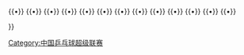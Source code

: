 {{Navbox
|state = autocollapse
|name  =中国乒乓球超级联赛女子团体冠军
|title =[[中国乒乓球超级联赛]]女子团体冠军
| list1 = <div>
{{nowrap|[[1999年中国乒乓球超级联赛|1999]]：[[江苏无锡山禾]]}} {{•}}
{{nowrap|[[2000-2001年中国乒乓球超级联赛|2000-01]]：[[河北六通]] }} {{•}}
{{nowrap|[[2002年中国乒乓球超级联赛|2002]]：[[河北六通]]}}  {{•}}
{{nowrap|[[2003-2004年中国乒乓球超级联赛|2003-04]]：[[北京海菲泰队]]}} {{•}}
{{nowrap|[[2005年中国乒乓球超级联赛|2005]]：[[山东鲁能乒乓球俱乐部|山东鲁能]]}}  {{•}}
{{nowrap|[[2006年中国乒乓球超级联赛|2006]]：[[北京首创]]}}  {{•}}
{{nowrap|[[2007年中国乒乓球超级联赛|2007]]：[[北京首创]]}}  {{•}}
{{nowrap|[[2008年中国乒乓球超级联赛|2008]]：[[山东鲁能乒乓球俱乐部|山东鲁能·璐安集团]]}}  {{•}}
{{nowrap|[[2009年中国乒乓球超级联赛|2009]]：[[北京时博国际]]}}  {{•}}
{{nowrap|[[2010年中国乒乓球超级联赛|2010]]：[[山东鲁能乒乓球俱乐部|山东鲁能]]}}  {{•}}
{{nowrap|[[2011年中国乒乓球超级联赛|2011]]：[[山东鲁能乒乓球俱乐部|山东鲁能]]}}  {{•}}
{{nowrap|[[2012年中国乒乓球超级联赛|2012]]：[[山西大土河·华东理工]]}}  {{•}}
{{nowrap|[[2013年中国乒乓球超级联赛|2013]]：[[八一冀中能源]]}}  {{•}}
{{nowrap|[[2014年中国乒乓球超级联赛|2014]]：[[山东鲁能乒乓球俱乐部|山东鲁能]]}}  {{•}}
{{nowrap|[[2015年中国乒乓球超级联赛|2015]]：[[北京首钢乒乓球队|北京首钢]]}}
</div>
}}<noinclude>
[[Category:中国乒乓球超级联赛]]
</noinclude>